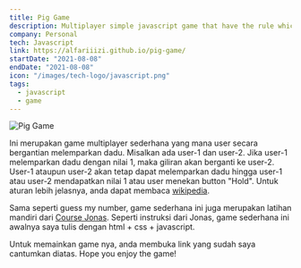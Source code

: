 ```yaml
---
title: Pig Game
description: Multiplayer simple javascript game that have the rule which the player who reach
company: Personal
tech: Javascript
link: https://alfariiizi.github.io/pig-game/
startDate: "2021-08-08"
endDate: "2021-08-08"
icon: "/images/tech-logo/javascript.png"
tags:
  - javascript
  - game
---
```


<Image
  src="/images/projects/pig-game/img.png"
  alt="Pig Game"
  full
  caption="Pig Game"
/>

Ini merupakan game multiplayer sederhana yang mana user secara bergantian melemparkan dadu. Misalkan ada user-1 dan user-2. Jika user-1 melemparkan dadu dengan nilai 1, maka giliran akan berganti ke user-2. User-1 ataupun user-2 akan tetap dapat melemparkan dadu hingga user-1 atau user-2 mendapatkan nilai 1 atau user menekan button "Hold". Untuk aturan lebih jelasnya, anda dapat membaca [wikipedia](<https://en.wikipedia.org/wiki/Pig_(dice_game)>).

Sama seperti <Link href='/images/project/guess-my-number'>guess my number</Link>, game sederhana ini juga merupakan latihan mandiri dari [Course Jonas](https://www.udemy.com/course/the-complete-javascript-course/). Seperti instruksi dari Jonas, game sederhana ini awalnya saya tulis dengan html + css + javascript.

Untuk memainkan game nya, anda membuka link yang sudah saya cantumkan diatas. Hope you enjoy the game!
